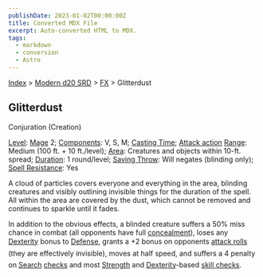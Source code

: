 ```yaml
---
publishDate: 2023-01-02T00:00:00Z
title: Converted MDX File
excerpt: Auto-converted HTML to MDX.
tags:
  - markdown
  - conversion
  - Astro
---
```


[Index](-index) > [Modern d20 SRD](modern-d20-srd-index) > [FX](modern-d20-srd-fx-index) > Glitterdust

## Glitterdust

Conjuration (Creation)

[Level](modern-d20-srd-fx-level): [Mage](modern-d20-srd-classes-advanced-mage) 2; [Components](modern-d20-srd-fx-components): V, S, M; [Casting Time](modern-d20-srd-fx-casting-time); [Attack action](modern-d20-srd-combat-attack-actions) [Range](modern-d20-srd-fx-range): Medium (100 ft. + 10 ft./level); [Area](modern-d20-srd-fx-area): Creatures and objects within 10-ft. spread; [Duration](modern-d20-srd-fx-duration): 1 round/level; [Saving Throw](modern-d20-srd-basics-saving-throws): Will negates (blinding only); [Spell Resistance](modern-d20-srd-special-abilities-spell-resistance): Yes

A cloud of particles covers everyone and everything in the area, blinding creatures and visibly outlining invisible things for the duration of the spell. All within the area are covered by the dust, which cannot be removed and continues to sparkle until it fades.

In addition to the obvious effects, a blinded creature suffers a 50% miss chance in combat (all opponents have full [concealment](modern-d20-srd-combat-concealment)), loses any [Dexterity](modern-d20-srd-basics-ability-scores) bonus to [Defense](modern-d20-srd-combat-defense), grants a +2 bonus on opponents [attack
rolls](modern-d20-srd-combat-attack-roll) (they are effectively invisible), moves at half speed, and suffers a 4 penalty on [Search](modern-d20-srd-skills-search) [checks](modern-d20-srd-skills-skill-basics-php#skill-check-index) and most [Strength](modern-d20-srd-basics-ability-scores) and [Dexterity](modern-d20-srd-basics-ability-scores)-based [skill
checks](modern-d20-srd-skills-skill-basics-php#skill-checks-index).
